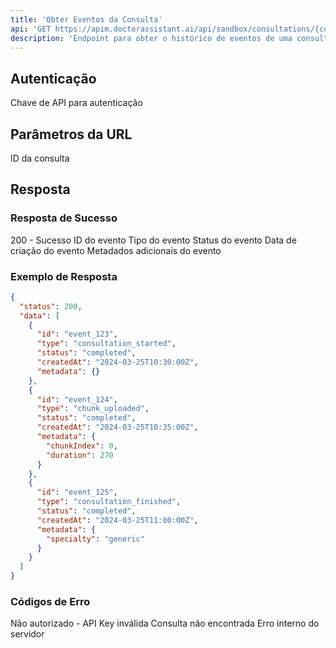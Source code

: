 ```yaml
---
title: 'Obter Eventos da Consulta'
api: 'GET https://apim.doctorassistant.ai/api/sandbox/consultations/{consultationId}/events'
description: 'Endpoint para obter o histórico de eventos de uma consulta específica'
---
```


## Autenticação

<ParamField header="x-daai-api-key" type="string" required>
  Chave de API para autenticação
</ParamField>

## Parâmetros da URL

<ParamField path="consultationId" type="string" required>
  ID da consulta
</ParamField>

## Resposta

### Resposta de Sucesso

<ResponseField name="status" type="integer">
  200 - Sucesso
</ResponseField>

<ResponseField name="data" type="array">
  <Expandable title="Toggle objeto">
    <ResponseField name="id" type="string">
      ID do evento
    </ResponseField>
    <ResponseField name="type" type="string">
      Tipo do evento
    </ResponseField>
    <ResponseField name="status" type="string">
      Status do evento
    </ResponseField>
    <ResponseField name="createdAt" type="string">
      Data de criação do evento
    </ResponseField>
    <ResponseField name="metadata" type="object">
      Metadados adicionais do evento
    </ResponseField>
  </Expandable>
</ResponseField>

### Exemplo de Resposta

```json
{
  "status": 200,
  "data": [
    {
      "id": "event_123",
      "type": "consultation_started",
      "status": "completed",
      "createdAt": "2024-03-25T10:30:00Z",
      "metadata": {}
    },
    {
      "id": "event_124",
      "type": "chunk_uploaded",
      "status": "completed",
      "createdAt": "2024-03-25T10:35:00Z",
      "metadata": {
        "chunkIndex": 0,
        "duration": 270
      }
    },
    {
      "id": "event_125",
      "type": "consultation_finished",
      "status": "completed",
      "createdAt": "2024-03-25T11:00:00Z",
      "metadata": {
        "specialty": "generic"
      }
    }
  ]
}
```

### Códigos de Erro

<ResponseField name="401" type="object">
  Não autorizado - API Key inválida
</ResponseField>

<ResponseField name="404" type="object">
  Consulta não encontrada
</ResponseField>

<ResponseField name="500" type="object">
  Erro interno do servidor
</ResponseField> 